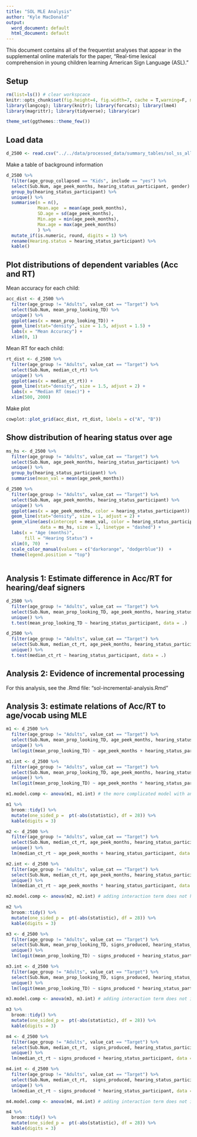 ```yaml
---
title: "SOL MLE Analysis"
author: "Kyle MacDonald"
output:
  word_document: default
  html_document: default
---
```


This document contains all of the frequentist analyses that appear in the supplemental online materials for the paper, "Real-time lexical comprehension in young children learning American Sign Language (ASL)."

## Setup 

```r
rm(list=ls()) # clear workspcace
knitr::opts_chunk$set(fig.height=4, fig.width=7, cache = T,warning=F, message=F)
library(langcog); library(knitr); library(forcats); library(lme4)
library(magrittr); library(tidyverse); library(car)

theme_set(ggthemes::theme_few())
```

## Load data

```r
d_2500 <- read.csv("../../data/processed_data/summary_tables/sol_ss_all_600_2500.csv")
```

Make a table of background information

```r
d_2500 %>% 
  filter(age_group_collapsed == "Kids", include == "yes") %>% 
  select(Sub.Num, age_peek_months, hearing_status_participant, gender) %>% 
  group_by(hearing_status_participant) %>% 
  unique() %>% 
  summarise(n = n(),
            Mean.age  = mean(age_peek_months),
            SD.age = sd(age_peek_months),
            Min.age = min(age_peek_months),
            Max.age = max(age_peek_months)
            ) %>% 
  mutate_if(is.numeric, round, digits = 1) %>% 
  rename(Hearing.status = hearing_status_participant) %>% 
  kable()
```

## Plot distributions of dependent variables (Acc and RT)

Mean accuracy for each child:

```r
acc_dist <- d_2500 %>% 
  filter(age_group != "Adults", value_cat == "Target") %>% 
  select(Sub.Num, mean_prop_looking_TD) %>% 
  unique() %>% 
  ggplot(aes(x = mean_prop_looking_TD)) +
  geom_line(stat="density", size = 1.5, adjust = 1.5) +
  labs(x = "Mean Accuracy") +
  xlim(0, 1)
```

Mean RT for each child: 

```r
rt_dist <- d_2500 %>%
  filter(age_group != "Adults", value_cat == "Target") %>% 
  select(Sub.Num, median_ct_rt) %>% 
  unique() %>% 
  ggplot(aes(x = median_ct_rt)) +
  geom_line(stat="density", size = 1.5, adjust = 2) +
  labs(x = "Median RT (msec)") +
  xlim(500, 2000)
```

Make plot

```r
cowplot::plot_grid(acc_dist, rt_dist, labels = c("A", "B"))
```

## Show distribution of hearing status over age

```r
ms_hs <- d_2500 %>% 
  filter(age_group != "Adults", value_cat == "Target") %>% 
  select(Sub.Num, age_peek_months, hearing_status_participant) %>% 
  unique() %>% 
  group_by(hearing_status_participant) %>% 
  summarise(mean_val = mean(age_peek_months))

d_2500 %>% 
  filter(age_group != "Adults", value_cat == "Target") %>% 
  select(Sub.Num, age_peek_months, hearing_status_participant) %>% 
  unique() %>% 
  ggplot(aes(x = age_peek_months, color = hearing_status_participant)) +
  geom_line(stat="density", size = 1, adjust = 2) +
  geom_vline(aes(xintercept = mean_val, color = hearing_status_participant), 
             data = ms_hs, size = 1, linetype = "dashed") +
  labs(x = "Age (months)",
       fill = "Hearing Status") +
  xlim(0, 70)  +
  scale_color_manual(values = c("darkorange", "dodgerblue"))  +
  theme(legend.position = "top")
  
```

## Analysis 1: Estimate difference in Acc/RT for hearing/deaf signers

```r
d_2500 %>% 
  filter(age_group != "Adults", value_cat == "Target") %>% 
  select(Sub.Num, mean_prop_looking_TD, age_peek_months, hearing_status_participant) %>%
  unique() %>% 
  t.test(mean_prop_looking_TD ~ hearing_status_participant, data = .)
```

```r
d_2500 %>% 
  filter(age_group != "Adults", value_cat == "Target") %>% 
  select(Sub.Num, median_ct_rt, age_peek_months, hearing_status_participant) %>%
  unique() %>% 
  t.test(median_ct_rt ~ hearing_status_participant, data = .)
```

## Analysis 2: Evidence of incremental processing

For this analysis, see the .Rmd file: "sol-incremental-analysis.Rmd"

## Analysis 3: estimate relations of Acc/RT to age/vocab using MLE 

```r
m1 <- d_2500 %>% 
  filter(age_group != "Adults", value_cat == "Target") %>% 
  select(Sub.Num, mean_prop_looking_TD, age_peek_months, hearing_status_participant) %>%
  unique() %>% 
  lm(logit(mean_prop_looking_TD) ~ age_peek_months + hearing_status_participant, data = .)

m1.int <- d_2500 %>% 
  filter(age_group != "Adults", value_cat == "Target") %>% 
  select(Sub.Num, mean_prop_looking_TD, age_peek_months, hearing_status_participant) %>%
  unique() %>% 
  lm(logit(mean_prop_looking_TD) ~ age_peek_months * hearing_status_participant, data = .)

m1.model.comp <- anova(m1, m1.int) # the more complicated model with an interaction term for hearing status does not improve fit

m1 %>% 
  broom::tidy() %>% 
  mutate(one_sided_p =  pt(-abs(statistic), df = 28)) %>% 
  kable(digits = 3)
```

```r
m2 <- d_2500 %>% 
  filter(age_group != "Adults", value_cat == "Target") %>% 
  select(Sub.Num, median_ct_rt, age_peek_months, hearing_status_participant) %>% 
  unique() %>% 
  lm(median_ct_rt ~ age_peek_months + hearing_status_participant, data = .)

m2.int <- d_2500 %>% 
  filter(age_group != "Adults", value_cat == "Target") %>% 
  select(Sub.Num, median_ct_rt, age_peek_months, hearing_status_participant) %>% 
  unique() %>% 
  lm(median_ct_rt ~ age_peek_months * hearing_status_participant, data = .)

m2.model.comp <- anova(m2, m2.int) # adding interaction term does not help model fit and is not sig, so we can drop

m2 %>% 
  broom::tidy() %>% 
  mutate(one_sided_p =  pt(-abs(statistic), df = 28)) %>% 
  kable(digits = 3)
```

```r
m3 <- d_2500 %>% 
  filter(age_group != "Adults", value_cat == "Target") %>% 
  select(Sub.Num, mean_prop_looking_TD, signs_produced, hearing_status_participant) %>% 
  unique() %>% 
  lm(logit(mean_prop_looking_TD) ~ signs_produced + hearing_status_participant, data = .)

m3.int <- d_2500 %>% 
  filter(age_group != "Adults", value_cat == "Target") %>% 
  select(Sub.Num, mean_prop_looking_TD, signs_produced, hearing_status_participant) %>% 
  unique() %>% 
  lm(logit(mean_prop_looking_TD) ~ signs_produced * hearing_status_participant, data = .)

m3.model.comp <- anova(m3, m3.int) # adding interaction term does not improve model fit and is not sig

m3 %>% 
  broom::tidy() %>% 
  mutate(one_sided_p =  pt(-abs(statistic), df = 28)) %>% 
  kable(digits = 3)
```

```r
m4 <- d_2500 %>% 
  filter(age_group != "Adults", value_cat == "Target") %>% 
  select(Sub.Num, median_ct_rt,  signs_produced, hearing_status_participant) %>% 
  unique() %>% 
  lm(median_ct_rt ~ signs_produced + hearing_status_participant, data = .)

m4.int <- d_2500 %>% 
  filter(age_group != "Adults", value_cat == "Target") %>% 
  select(Sub.Num, median_ct_rt,  signs_produced, hearing_status_participant) %>% 
  unique() %>% 
  lm(median_ct_rt ~ signs_produced * hearing_status_participant, data = .)

m4.model.comp <- anova(m4, m4.int) # adding interaction term does not improve model fit and is not sig

m4 %>% 
  broom::tidy() %>% 
  mutate(one_sided_p =  pt(-abs(statistic), df = 28)) %>% 
  kable(digits = 3)
```